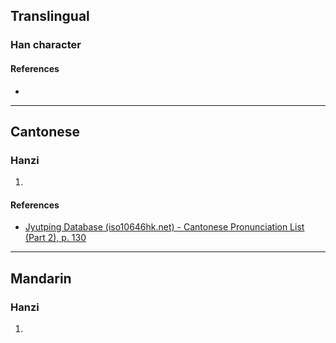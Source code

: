 {{character info/new}}
==Translingual==

===Han character===
{{Han char|rn=75|rad=木|as=09|sn=13|four=40922|canj=DYHH,DYKH|ids=⿰木彦}}

====References====
* {{Han ref|kx=0538.350|dkj=15115|hdz=21254.140|uh=694C|ud=26956|bh=DDE9|bd=56809}}

----

==Cantonese==

===Hanzi===
{{yue-hanzi|jyut=[[ngaan4]], [[aan4]]|y=ngaan4, aan4}}

# {{defn|lang=yue|sort=木09}}

====References====
* [http://www.iso10646hk.net/jp/document/download.jsp Jyutping Database (iso10646hk.net) - Cantonese Pronunciation List (Part 2), p. 130]

----

==Mandarin==

===Hanzi===
{{cmn-hanzi|pin=[[yán]] ([[yan2]])|wg=yen<sup>2</sup>}}

# {{defn|lang=cmn|sort=木09}}